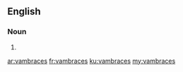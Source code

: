 ==English==

===Noun===
{{head|en|noun plural form}}

# {{plural of|vambrace|lang=en}}

[[ar:vambraces]]
[[fr:vambraces]]
[[ku:vambraces]]
[[my:vambraces]]